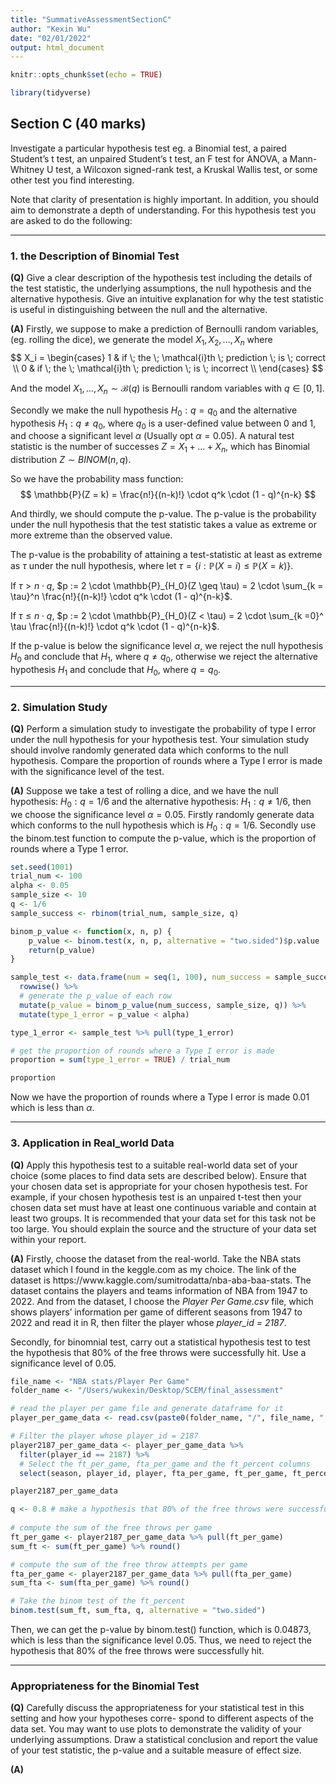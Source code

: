 ```yaml
---
title: "SummativeAssessmentSectionC"
author: "Kexin Wu"
date: "02/01/2022"
output: html_document
---
```


```r
knitr::opts_chunk$set(echo = TRUE)
```

```r
library(tidyverse)
```

## Section C (40 marks)


Investigate a particular hypothesis test eg. a Binomial test, a paired Student’s t test, an unpaired Student’s t test, an F test for ANOVA, a Mann-Whitney U test, a Wilcoxon signed-rank test, a Kruskal Wallis test, or some other test you find interesting.

Note that clarity of presentation is highly important. In addition, you should aim to demonstrate a depth of understanding. For this hypothesis test you are asked to do the following:

----------

### 1. the Description of Binomial Test

**(Q)** Give a clear description of the hypothesis test including the details of the test statistic, the underlying assumptions, the null hypothesis and the alternative hypothesis. Give an intuitive explanation for why the test statistic is useful in distinguishing between the null and the alternative.

**(A)** Firstly, we suppose to make a prediction of Bernoulli random variables, (eg. rolling the dice), we generate the model $X_1, X_2, ..., X_n$ where 
$$
X_i = \begin{cases}
1 & if \; the \; \mathcal{i}th \; prediction \; is \; correct \\
0 & if \; the \; \mathcal{i}th \; prediction \; is \; incorrect \\
\end{cases}
$$

And the model $X_1, ... , X_n \sim \mathcal{B}(q)$ is Bernoulli random variables with $q \in [0, 1]$.

Secondly we make the null hypothesis $H_0 : q = q_0$ and the alternative hypothesis $H_1 : q \neq q_0$, where $q_0$ is a user-defined value between 0 and 1, and choose a significant level $\alpha$ (Usually opt $\alpha = 0.05$). A natural test statistic is the number of successes $Z = X_1 + ... + X_n$, which has Binomial distribution $Z \sim BINOM(n, q)$. 

So we have the probability mass function:
$$
\mathbb{P}(Z = k) = \frac{n!}{(n-k)!} \cdot q^k \cdot (1 - q)^{n-k}
$$

And thirdly, we should compute the p-value. The p-value is the probability under the null hypothesis that the test statistic takes a value as extreme or more extreme than the observed value.

The p-value is the probability of attaining a test-statistic at least as extreme as $\tau$ under the null hypothesis, where let $\tau = \{i: \mathbb{P}(X = i) \leq \mathbb{P}(X = k)\}$.

If $\tau > n \cdot q$, $p := 2 \cdot \mathbb{P}_{H_0}(Z \geq \tau) = 2 \cdot \sum_{k = \tau}^n \frac{n!}{(n-k)!} \cdot q^k \cdot (1 - q)^{n-k}$.

If $\tau \leq n \cdot q$, $p := 2 \cdot \mathbb{P}_{H_0}(Z < \tau) = 2 \cdot \sum_{k =0}^ \tau \frac{n!}{(n-k)!} \cdot q^k \cdot (1 - q)^{n-k}$.

If the p-value is below the significance level $\alpha$, we reject the null hypothesis $H_0$ and conclude that $H_1$, where $q \neq q_0$, otherwise we reject the alternative hypothesis $H_1$ and conclude that $H_0$, where $q = q_0$.


------------

### 2. Simulation Study

**(Q)** Perform a simulation study to investigate the probability of type I error under the null hypothesis for your hypothesis test. Your simulation study should involve randomly generated data which conforms to the null hypothesis. Compare the proportion of rounds where a Type I error is made with the significance level of the test.

**(A)** Suppose we take a test of rolling a dice, and we have the null hypothesis: $H_0: q= 1/6$ and the alternative hypothesis: $H_1: q \neq 1/6$, then we choose the significance level $\alpha = 0.05$. Firstly randomly generate data which conforms to the null hypothesis which is $H_0: q = 1/6$. Secondly use the binom.test function to compute the p-value, which is the proportion of rounds where a Type $\mathrm{1}$ error.
```r
set.seed(1001)
trial_num <- 100
alpha <- 0.05
sample_size <- 10
q <- 1/6
sample_success <- rbinom(trial_num, sample_size, q)

binom_p_value <- function(x, n, p) {
    p_value <- binom.test(x, n, p, alternative = "two.sided")$p.value
    return(p_value)
}

sample_test <- data.frame(num = seq(1, 100), num_success = sample_success) %>%
  rowwise() %>%
  # generate the p_value of each row
  mutate(p_value = binom_p_value(num_success, sample_size, q)) %>%
  mutate(type_1_error = p_value < alpha)

type_1_error <- sample_test %>% pull(type_1_error)

# get the proportion of rounds where a Type I error is made
proportion = sum(type_1_error = TRUE) / trial_num

proportion
```

 Now we have the proportion of rounds where a Type I error is made $0.01$ which is less than $\alpha$.
 
-------------

### 3. Application in Real_world Data

**(Q)** Apply this hypothesis test to a suitable real-world data set of your choice (some places to find data sets are described below). Ensure that your chosen data set is appropriate for your chosen hypothesis test. For example, if your chosen hypothesis test is an unpaired t-test then your chosen data set must have at least one continuous variable and contain at least two groups. It is recommended that your data set for this task not be too large. You should explain the source and the structure of your data set within your report.

**(A)**
Firstly, choose the dataset from the real-world. Take the NBA stats dataset which I found in the keggle.com as my choice. The link of the dataset is https://www.kaggle.com/sumitrodatta/nba-aba-baa-stats. The dataset contains the players and teams information of NBA from 1947 to 2022. And from the dataset, I choose the *Player Per Game.csv* file, which shows players' information per game of different seasons from 1947 to 2022 and read it in R, then filter the player whose *player_id = 2187*. 

Secondly, for binomnial test, carry out a statistical hypothesis test to test the hypothesis that $80\%$ of the free throws were successfully hit. Use a significance level of 0.05.

```r
file_name <- "NBA stats/Player Per Game"
folder_name <- "/Users/wukexin/Desktop/SCEM/final_assessment"

# read the player per game file and generate dataframe for it
player_per_game_data <- read.csv(paste0(folder_name, "/", file_name, ".csv"))

# Filter the player whose player_id = 2187
player2187_per_game_data <- player_per_game_data %>%
  filter(player_id == 2187) %>%
  # Select the ft_per_game, fta_per_game and the ft_percent columns
  select(season, player_id, player, fta_per_game, ft_per_game, ft_percent)

player2187_per_game_data

q <- 0.8 # make a hypothesis that 80% of the free throws were successfully hit
 
# compute the sum of the free throws per game
ft_per_game <- player2187_per_game_data %>% pull(ft_per_game)
sum_ft <- sum(ft_per_game) %>% round()

# compute the sum of the free throw attempts per game
fta_per_game <- player2187_per_game_data %>% pull(fta_per_game)
sum_fta <- sum(fta_per_game) %>% round()

# Take the binom test of the ft_percent
binom.test(sum_ft, sum_fta, q, alternative = "two.sided")
```

Then, we can get the p-value by binom.test() function, which is $0.04873$, which is less than the significance level $0.05$. Thus, we need to reject the hypothesis that $80\%$ of the free throws were successfully hit.

--------------

### Appropriateness for the Binomial Test

**(Q)** Carefully discuss the appropriateness for your statistical test in this setting and how your hypotheses corre- spond to different aspects of the data set. You may want to use plots to demonstrate the validity of your underlying assumptions. Draw a statistical conclusion and report the value of your test statistic, the p-value and a suitable measure of effect size.

**(A)**